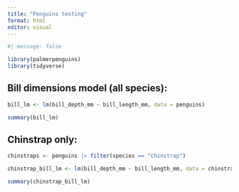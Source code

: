 ```yaml
---
title: "Penguins testing"
format: html
editor: visual
---
```


```r
#| message: false

library(palmerpenguins)
library(tidyverse)
```

## Bill dimensions model (all species): 

```r
bill_lm <- lm(bill_depth_mm ~ bill_length_mm, data = penguins)
```

```r
summary(bill_lm)
```

## Chinstrap only: 

```r
chinstraps <- penguins |> filter(species == "Chinstrap")
```

```r
chinstrap_bill_lm <- lm(bill_depth_mm ~ bill_length_mm, data = chinstraps)
```

```r
summary(chinstrap_bill_lm)
```
